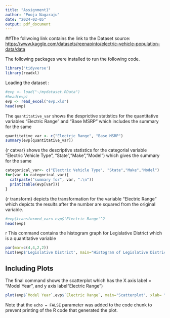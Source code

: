 ```yaml
---
title: "Assignment1"
author: "Pooja Nagaraju"
date: "2024-02-05"
output: pdf_document
---
```

##The follwoing link contains the link to the Dataset source: <https://www.kaggle.com/datasets/reenapinto/electric-vehicle-population-data/data>

The following packages were installed to run the following code.
```r
library('tidyverse')
library(readxl)

```

Loading the dataset : 
```r
#evp <- load("~/mydataset.RData")
#head(evp)
evp <- read_excel("evp.xls")
head(evp)
```


The `quantitative_var` shows the desprictive statistics for the quantitative variables "Electric Range" and "Base MSRP" which includes the summary for the same
```r
quantitative_var <- c("Electric Range", "Base MSRP")
summary(evp[quantitative_var])
```



{r catvar} shows the descriptive statistics for the categorial variable "Electric Vehicle Type", "State","Make","Model") which gives the summary for the same

```r
categorical_var<- c("Electric Vehicle Type", "State","Make","Model")
for(var in categorical_var){
  cat(paste("summary for", var, ":\n"))
  print(table(evp[var]))
}
```

{r transform} depicts the transformation for the variable "Electric Range" which depicts the results after the number are squared from the original variable.

```r
#evp$transformed_var<-evp$'Electric Range'^2
head(evp)
```
 
 {r hist}
This command contains the histogram graph for Legislative District which is a quantitative variable 
```r
par(mar=c(4,4,2,2))
hist(evp$'Legislative District', main="Histogram of Legislative District",xlab="Legislative District",col="black")

```
## Including Plots
The final command shows the scatterplot which has the X axis label = "Model Year", and y axis label"Electric Range")



```r
plot(evp$`Model Year`,evp$`Electric Range`, main="Scatterplot", xlab= "Model Year", ylab= "Electric Range")
```



Note that the `echo = FALSE` parameter was added to the code chunk to prevent printing of the R code that generated the plot.
